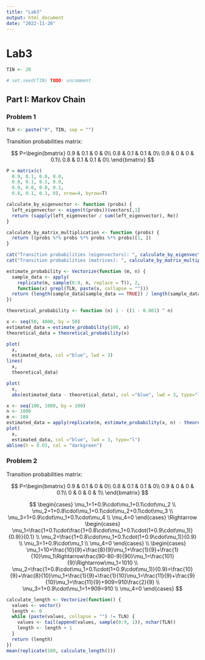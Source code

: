 ```yaml
---
title: "Lab3"
output: html_document
date: "2022-11-26"
---
```


# Lab3

```r
TIN <- 20

# set.seed(TIN) TODO: uncomment
```

## Part I: Markov Chain

### Problem 1

```r
TLN <- paste("0", TIN, sep = "")
```

Transition probabilities matrix:

$$
P=\begin{bmatrix}
0.9 & 0.1 & 0 & 0\\
0.8 & 0.1 & 0.1 & 0\\
0.9 & 0 & 0 & 0.1\\
0.8 & 0.1 & 0.1 & 0\\
\end{bmatrix}
$$

```r
P = matrix(c(
  0.9, 0.1, 0.0, 0.0,
  0.8, 0.1, 0.1, 0.0,
  0.9, 0.0, 0.0, 0.1,
  0.8, 0.1, 0.1, 0), nrow=4, byrow=T)

calculate_by_eigenvector <- function (probs) {
  left_eigenvector <- eigen(t(probs))$vectors[,1]
  return (sapply(left_eigenvector / sum(left_eigenvector), Re))
}

calculate_by_matrix_multiplication <- function (probs) {
  return ((probs %*% probs %*% probs %*% probs)[1, ])
}

cat("Transition probabilities (eigenvectors): ", calculate_by_eigenvector(P), "\n")
cat("Transition probabilities (matrices): ", calculate_by_matrix_multiplication(P))

```

```r
estimate_probability <- Vectorize(function (m, n) {
  sample_data <- apply(
    replicate(m, sample(0:9, n, replace = T)), 2,
    function(x) grepl(TLN, paste(x, collapse = "")))
  return (length(sample_data[sample_data == TRUE]) / length(sample_data))
})

theoretical_probability <- function (n) 1 - ((1 - 0.001) ^ n)
```

```r
x <- seq(50, 4000, by = 50)
estimated_data = estimate_probability(100, x)
theoretical_data = theoretical_probability(x)
```

```r
plot(
  x,
  estimated_data, col ="blue", lwd = 3)
lines(
  x,
  theoretical_data)
```

```r
plot(
  x,
  abs(estimated_data - theoretical_data), col ="blue", lwd = 3, type="l")
```

```r
x <- seq(100, 1000, by = 100)
n <- 1000
m <- 100
estimated_data = apply(replicate(m, estimate_probability(x, n) - theoretical_probability(n)), 1, function (x) quantile(x, .95))
plot(
  x,
  estimated_data, col ="blue", lwd = 3, type="l")
abline(h = 0.03, col = "darkgreen")
```

### Problem 2

Transition probabilities matrix:

$$
P=\begin{bmatrix}
0.9 & 0.1 & 0 & 0\\
0.8 & 0.1 & 0.1 & 0\\
0.9 & 0 & 0 & 0.1\\
0 & 0 & 0 & 1\\
\end{bmatrix}
$$

$$
\begin{cases}
\mu_1=1+0.9\cdot\mu_1+0.1\cdot\mu_2 \\
\mu_2=1+0.8\cdot\mu_1+0.1\cdot\mu_2+0.1\cdot\mu_3 \\
\mu_3=1+0.9\cdot\mu_1+0.1\cdot\mu_4 \\
\mu_4=0
\end{cases}
\Rightarrow
\begin{cases}
\mu_1=\frac{1+0.1\cdot\frac{1+0.8\cdot\mu_1+0.1\cdot(1+0.9\cdot\mu_1)}{0.9}}{0.1} \\
\mu_2=\frac{1+0.8\cdot\mu_1+0.1\cdot(1+0.9\cdot\mu_1)}{0.9} \\
\mu_3=1+0.9\cdot\mu_1 \\
\mu_4=0
\end{cases}
\\
\begin{cases}
\mu_1=10+\frac{10}{9}+\frac{8}{9}\mu_1+\frac{1}{9}+\frac{1}{10}\mu_1\Rightarrow\frac{90-80-9}{90}\mu_1=\frac{101}{9}\Rightarrow\mu_1=1010 \\
\mu_2=\frac{1+0.8\cdot\mu_1+0.1\cdot(1+0.9\cdot\mu_1)}{0.9}=\frac{10}{9}+\frac{8}{10}\mu_1+\frac{1}{9}+\frac{1}{10}\mu_1=\frac{11}{9}+\frac{9}{10}\mu_1=\frac{11}{9}+909=910\frac{2}{9} \\
\mu_3=1+0.9\cdot\mu_1=1+909=910 \\
\mu_4=0
\end{cases}
$$

```r

calculate_length <- Vectorize(function() {
  values <- vector()
  length <- 0
  while (paste(values, collapse = "") != TLN) {
    values <- tail(append(values, sample(0:9, 1)), nchar(TLN))
    length <- length + 1
  }
  return (length)
})
mean(replicate(100, calculate_length()))
```
